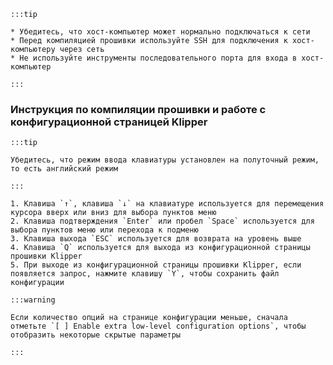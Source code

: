     :::tip

    * Убедитесь, что хост-компьютер может нормально подключаться к сети
    * Перед компиляцией прошивки используйте SSH для подключения к хост-компьютеру через сеть
    * Не используйте инструменты последовательного порта для входа в хост-компьютер

    :::

### Инструкция по компиляции прошивки и работе с конфигурационной страницей Klipper

    :::tip

    Убедитесь, что режим ввода клавиатуры установлен на полуточный режим, то есть английский режим

    :::

    1. Клавиша `↑`, клавиша `↓` на клавиатуре используется для перемещения курсора вверх или вниз для выбора пунктов меню
    2. Клавиша подтверждения `Enter` или пробел `Space` используется для выбора пунктов меню или перехода к подменю
    3. Клавиша выхода `ESC` используется для возврата на уровень выше
    4. Клавиша `Q` используется для выхода из конфигурационной страницы прошивки Klipper
    5. При выходе из конфигурационной страницы прошивки Klipper, если появляется запрос, нажмите клавишу `Y`, чтобы сохранить файл конфигурации

    :::warning

    Если количество опций на странице конфигурации меньше, сначала отметьте `[ ] Enable extra low-level configuration options`, чтобы отобразить некоторые скрытые параметры

    :::
